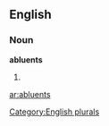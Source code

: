 ==English==

===Noun===
'''abluents'''

# {{plural of|[[abluent]]}}

[[Category:English plurals]]

[[ar:abluents]]